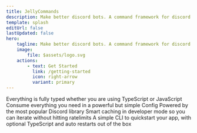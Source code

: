 ```yaml
---
title: JellyCommands
description: Make better discord bots. A command framework for discord.js with a focus on developer experience.
template: splash
editUrl: false
lastUpdated: false
hero:
    tagline: Make better discord bots. A command framework for discord.js with a focus on developer experience.
    image:
        file: $assets/logo.svg
    actions:
        - text: Get Started
          link: /getting-started
          icon: right-arrow
          variant: primary
---
```



<CardGrid stagger>
	<Card title="Fully Typed" icon="seti:lock">
		Everything is fully typed whether you are using TypeScript or JavaScript
	</Card>
	<Card title="Powerful Config" icon="seti:config">
		Consume everything you need in a powerful but simple Config
	</Card>
	<Card title="Discord.js" icon="heart">
		Powered by the most popular Discord library
	</Card>
	<Card title="Cache" icon="document">
		Smart caching in developer mode so you can iterate without hitting
		ratelimits
	</Card>
	<Card title="Quickstart" icon="rocket">
		A simple CLI to quickstart your app, with optional TypeScript and auto
		restarts out of the box
	</Card>
</CardGrid>
